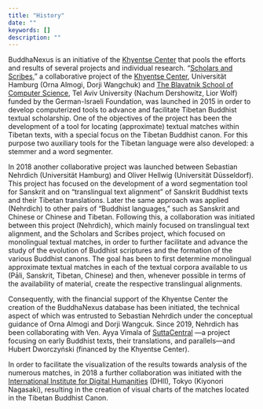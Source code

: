 ```yaml
---
title: "History"
date: ""
keywords: []
description: ""
---
```


BuddhaNexus is an initiative of the <a href="https://www.kc-tbts.uni-hamburg.de/" target="_blank" rel="noopener">Khyentse Center</a> that pools the efforts and results of several projects and individual research. “<a href="https://www.kc-tbts.uni-hamburg.de/research/projects.html" target="_blank" rel="noopener">Scholars and Scribes</a>,” a collaborative project of the <a href="https://www.kc-tbts.uni-hamburg.de/" target="_blank" rel="noopener">Khyentse Center</a>, Universität Hamburg (Orna Almogi, Dorji Wangchuk) and <a href="https://en-exact-sciences.tau.ac.il/computer" target="_blank" rel="noopener">The Blavatnik School of Computer Science</a>, Tel Aviv University (Nachum Dershowitz, Lior Wolf) funded by the German-Israeli Foundation, was launched in 2015 in order to develop computerized tools to advance and facilitate Tibetan Buddhist textual scholarship. One of the objectives of the project has been the development of a tool for locating (approximate) textual matches within Tibetan texts, with a special focus on the Tibetan Buddhist canon. For this purpose two auxiliary tools for the Tibetan language were also developed: a stemmer and a word segmenter.

In 2018 another collaborative project was launched between Sebastian Nehrdich (Universität Hamburg) and Oliver Hellwig (Universität Düsseldorf). This project has focused on the development of a word segmentation tool for Sanskrit and on “translingual text alignment” of Sanskrit Buddhist texts and their Tibetan translations. Later the same approach was applied (Nehrdich) to other pairs of “Buddhist languages,” such as Sanskrit and Chinese or Chinese and Tibetan. Following this, a collaboration was initiated between this project (Nehrdich), which mainly focused on translingual text alignment, and the Scholars and Scribes project, which focused on monolingual textual matches, in order to further facilitate and advance the study of the evolution of Buddhist scriptures and the formation of the various Buddhist canons. The goal has been to first determine monolingual approximate textual matches in each of the textual corpora available to us (Pāli, Sanskrit, Tibetan, Chinese) and then, whenever possible in terms of the availability of material, create the respective translingual alignments.

Consequently, with the financial support of the Khyentse Center the creation of the BuddhaNexus database has been initiated, the technical aspect of which was entrusted to Sebastian Nehrdich under the conceptual guidance of Orna Almogi and Dorji Wangcuk. Since 2019, Nehrdich has been collaborating with Ven. Ayya Vimala of <a href="https://suttacentral.net/" target="_blank" rel="noopener">SuttaCentral</a> —a project focusing on early Buddhist texts, their translations, and parallels—and Hubert Dworczyński (financed by the Khyentse Center).

In order to facilitate the visualization of the results towards analysis of the numerous matches, in 2018 a further collaboration was initiated with the <a href="https://www.dhii.jp/index-e.html" target="_blank" rel="noopener">International Institute for Digital Humanities</a> (DHII), Tokyo (Kiyonori Nagasaki), resulting in the creation of visual charts of the matches located in the Tibetan Buddhist Canon.
